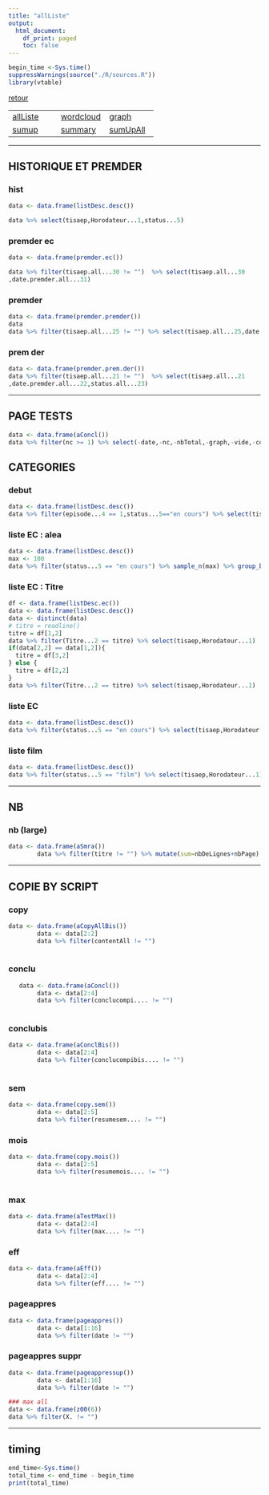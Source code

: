 ```yaml
---
title: "allListe"
output:
  html_document:
    df_print: paged
    toc: false
---
```


```r
begin_time <-Sys.time()
suppressWarnings(source("./R/sources.R"))
library(vtable)
```


[retour](./../index.html)  

<!-- -->
||||  
|---|---|---|  
|[allListe](./allListe.html)|[wordcloud](./wordcloud.html)|[graph](./mygraph.html)|  
|[sumup](./sumup.html)|[summary](./summary.html)|[sumUpAll](./sumUpAll.html)|


---

## HISTORIQUE ET PREMDER

### hist
```r
data <- data.frame(listDesc.desc())

data %>% select(tisaep,Horodateur...1,status...5)
```

### premder ec
```r
data <- data.frame(premder.ec())

data %>% filter(tisaep.all...30 != "")  %>% select(tisaep.all...30
,date.premder.all...31) 
```

### premder
```r
data <- data.frame(premder.premder())
data
data %>% filter(tisaep.all...25 != "") %>% select(tisaep.all...25,date.premder.all...26,status.all...27) 
```

### prem der
```r

data <- data.frame(premder.prem.der())
data %>% filter(tisaep.all...21 != "")  %>% select(tisaep.all...21
,date.premder.all...22,status.all...23) 
```

---

<div style="page-break-after: always; visibility: hidden"> 
\pagebreak 
</div>

## PAGE TESTS

```r

data <- data.frame(aConcl())
data %>% filter(nc >= 1) %>% select(-date,-nc,-nbTotal,-graph,-vide,-conclucompi....)
```



<div style="page-break-after: always; visibility: hidden"> 
\pagebreak 
</div>

## CATEGORIES

### debut
```r
data <- data.frame(listDesc.desc())
data %>% filter(episode...4 == 1,status...5=="en cours") %>% select(tisaep,Horodateur...1) 

```

### liste EC : alea
```r

data <- data.frame(listDesc.desc())
max <- 100
data %>% filter(status...5 == "en cours") %>% sample_n(max) %>% group_by(tisa) %>% summarise(pc = n()) %>% arrange(desc(pc)) %>% filter(pc >= 3)
```

### liste EC : Titre
```r
df <- data.frame(listDesc.ec())
data <- data.frame(listDesc.desc())
data <- distinct(data)
# titre = readline()
titre = df[1,2]
data %>% filter(Titre...2 == titre) %>% select(tisaep,Horodateur...1) 
if(data[2,2] == data[1,2]){
  titre = df[3,2]
} else {
  titre = df[2,2]
}
data %>% filter(Titre...2 == titre) %>% select(tisaep,Horodateur...1) 
```

### liste EC
```r
data <- data.frame(listDesc.desc())
data %>% filter(status...5 == "en cours") %>% select(tisaep,Horodateur...1) 
```



### liste film
```r
data <- data.frame(listDesc.desc())
data %>% filter(status...5 == "film") %>% select(tisaep,Horodateur...1) 
```

---

<div style="page-break-after: always; visibility: hidden"> 
\pagebreak 
</div>

## NB

### nb (large)
```r
data <- data.frame(aSmra())
        data %>% filter(titre != "") %>% mutate(sum=nbDeLignes+nbPage) %>% rename("nb"=nbDeLignes,"nbBis"=nbPage) %>% select(titre,nb,titre_1,nbBis,sum)
```

---

<div style="page-break-after: always; visibility: hidden"> 
\pagebreak 
</div>

## COPIE BY SCRIPT

### copy
```r
data <- data.frame(aCopyAllBis())
        data <- data[2:2]
        data %>% filter(contentAll != "")
    
```

### conclu
```r
   data <- data.frame(aConcl())
        data <- data[2:4]
        data %>% filter(conclucompi.... != "")
    
```

### conclubis
```r
data <- data.frame(aConclBis())
        data <- data[2:4]
        data %>% filter(conclucompibis.... != "")
    
```

### sem
```r
data <- data.frame(copy.sem())
        data <- data[2:5]
        data %>% filter(resumesem.... != "")
```

### mois
```r
data <- data.frame(copy.mois())
        data <- data[2:5]
        data %>% filter(resumemois.... != "")
    
```

### max
```r
data <- data.frame(aTestMax())
        data <- data[2:4]
        data %>% filter(max.... != "")
```

### eff
```r
data <- data.frame(aEff())
        data <- data[2:4]
        data %>% filter(eff.... != "")
```

### pageappres
```r
data <- data.frame(pageappres())
        data <- data[1:16]
        data %>% filter(date != "") 
```

### pageappres suppr
```r
data <- data.frame(pageappressup())
        data <- data[1:16]
        data %>% filter(date != "") 
```


```r
### max all
data <- data.frame(z00(6))
data %>% filter(X. != "") 
```

---

<div style="page-break-after: always; visibility: hidden"> 
\pagebreak 
</div>


## timing 
```r
end_time<-Sys.time()
total_time <- end_time - begin_time
print(total_time)
```
